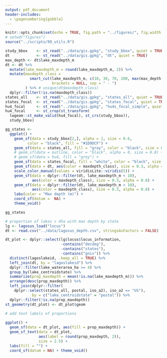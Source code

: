```yaml
---
output: pdf_document
header-includes: 
  - \pagenumbering{gobble}
---
```


```r
knitr::opts_chunk$set(echo = TRUE, fig.path = "../figures/", fig.width = 6.5, fig.height = 4.5)
# setwd("figures")
source("../scripts/99_utils.R")
```

```r
study_bbox    <- st_read("../data/gis.gpkg", "study_bbox", quiet = TRUE)
dt            <- st_read("../data/gis.gpkg", "dt", quiet = TRUE)
max_depth <- dt$lake_maxdepth_m
dt <- dt %>%
  mutate(lake_maxdepth_m = round(lake_maxdepth_m, 2)) %>%
  mutate(maxdepth_class = 
           smart_cut(lake_maxdepth_m, c(10, 30, 70, 200, max(max_depth)), 
                     brackets = NULL, sep = " - ")
         ) %>% # unique(dt$maxdepth_class)
  dplyr::filter(!is.na(maxdepth_class))
states_all    <- st_read("../data/gis.gpkg", "states_all", quiet = TRUE)
states_focal  <- st_read("../data/gis.gpkg", "states_focal", quiet = TRUE)
hu4_focal     <- st_read("../data/gis.gpkg", "hu4s_focal_simple", quiet = TRUE)
hu4_focal     <- st_crop(st_transform(
  lwgeom::st_make_valid(hu4_focal), st_crs(study_bbox)), 
  study_bbox)

gg_states <- 
  ggplot() + 
    geom_sf(data = study_bbox[2,], alpha = 1, size = 0.6, 
          color = "black", fill = "#1D9DCF") +
    geom_sf(data = states_all, fill = "gray", color = "black", size = 0.3) +
    # geom_sf(data = outline, color = "black", alpha = 0, size = 0.8) +
    # geom_sf(data = hu4, fill = "grey") +
    geom_sf(data = states_focal, fill = "white", color = "black", size = 0.4) + 
    geom_sf(data = dt, aes(color = maxdepth_class), size = 0.3, alpha = 0) +
    scale_color_manual(values = viridisLite::viridis(5)) +
    geom_sf(data = dplyr::filter(dt, lake_maxdepth_m < 10),
            aes(color = maxdepth_class), size = 0.3, alpha = 0.8) +
    geom_sf(data = dplyr::filter(dt, lake_maxdepth_m > 10), 
            aes(color = maxdepth_class), size = 0.3, alpha = 0.8) +
    labs(color = "Max depth (m)") +
    coord_sf(datum =  NA) +
    theme_void()

gg_states

```

```r
# proportion of lakes > 4ha with max depth by state
lg <- lagosus_load("locus")
dt <- read.csv("../data/lagosus_depth.csv", stringsAsFactors = FALSE)

dt_plot <- dplyr::select(lg$locus$locus_information, 
                         -contains("decdeg"), 
                         -contains("states"), 
                         -contains("gnis")) %>%
  distinct(lagoslakeid, .keep_all = TRUE) %>%
  left_join(dt, by = "lagoslakeid") %>%
  dplyr::filter(lake_waterarea_ha >= 4) %>%
  group_by(lake_centroidstate) %>%
  summarize(prop_maxdepth = mean(!is.na(lake_maxdepth_m))) %>%
  arrange(desc(prop_maxdepth)) %>%
  left_join(dplyr::filter(
    dplyr::select(states_all, postal, iso_a2), iso_a2 == "US"), 
            by = c("lake_centroidstate" = "postal")) %>%
  dplyr::filter(!is.na(prop_maxdepth))
st_geometry(dt_plot) <- dt_plot$geom
  
# add text labels of proportions

ggplot() + 
  geom_sf(data = dt_plot, aes(fill = prop_maxdepth)) + 
  geom_sf_text(data = dt_plot, 
               aes(label = round(prop_maxdepth, 2)), 
               size = 2.5) +
  labs(fill = "") +
  coord_sf(datum = NA) + theme_void()

```

